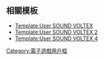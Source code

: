 {{Userbox
  |border-c = #c96938
  |border-s = 2
  |id-c     = #ffa200
  |id-s     = 12
  |id-fc    = #ffffff
  |info-c   = #f9f297
  |info-s   = 10
  |info-fc  = #fd710b
  |id      = SDVX
  |info     = 這個用戶[[SOUND VOLTEX|'''{{font|持續戰鬥，直至墮落|color=#fd710b}}''']]。
}}
<includeonly>[[Category:喜歡玩SOUND VOLTEX的維基人|{{PAGENAME}}]]</includeonly>
<noinclude>{{brClear}}
==相關模板==
* [[Template:User SOUND VOLTEX]]
* [[Template:User SOUND VOLTEX 2]]
* [[Template:User SOUND VOLTEX 4]]
{{DEFAULTSORT:SOUND VOLTEX}}
[[Category:喜歡玩SOUND VOLTEX的維基人| ]]
[[Category:電子遊戲用戶框]]
</noinclude>